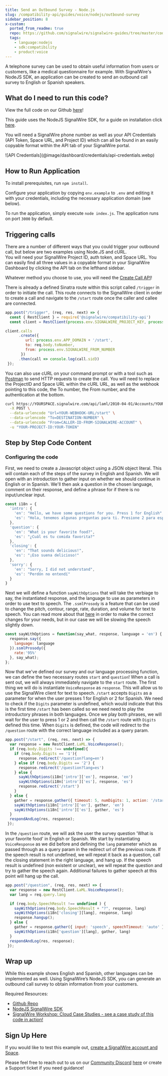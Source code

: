 ---
title: Send an Outbound Survey - Node.js
slug: /compatibility-api/guides/voice/nodejs/outbound-survey
sidebar_position: 8
x-custom:
  ported_from_readme: true
  repo: https://github.com/signalwire/signalwire-guides/tree/master/code/outbound_survey
  tags:
    - language:nodejs
    - sdk:compatibility
    - product:voice
---


A telephone survey can be used to obtain useful information from users or customers, like a medical questionnaire for example. With SignalWire's NodeJS SDK, an application can be created to send an outbound call survey to English or Spanish speakers.

What do I need to run this code?
--------------------------------

View the full code on our Github [here](https://github.com/signalwire/signalwire-guides/tree/master/code/outbound_survey)!

This guide uses the NodeJS SignalWire SDK, for a guide on installation click [here](/compatibility-api/sdks).

You will need a SignalWire phone number as well as your API Credentials (API Token, Space URL, and Project ID) which can all be found in an easily copyable format within the API tab of your SignalWire portal.

<Frame>
![API Credentials](@image/dashboard/credentials/api-credentials.webp)
</Frame>

How to Run Application
----------------------

To install prerequisites, run `npm install`.

Configure your application by copying `env.example` to `.env` and editing it with your credentials, including the necessary application domain (see below).

To run the application, simply execute `node index.js`. The application runs on port `3000` by default.

Triggering calls
----------------

There are a number of different ways that you could trigger your outbound call, but below are two examples using Node.JS and cURL.  
You will need your SignalWire Project ID, auth token, and Space URL. 
You can easily find all three values in a copyable format in your SignalWire Dashboard by clicking the API tab on the lefthand sidebar. 

Whatever method you choose to use, you will need the [Create Call API](/rest/compatibility-api/endpoints/create-a-call)!

There is already a defined Sinatra route within this script called `/trigger` in order to initiate the call. This route connects to the SignalWire client in order to create a call and navigate to the `/start` route once the caller and callee are connected. 

```js
app.post("/trigger", (req, res, next) => {
  const { RestClient } = require('@signalwire/compatibility-api')
  const client = RestClient(process.env.SIGNALWIRE_PROJECT_KEY, process.env.SIGNALWIRE_TOKEN, { signalwireSpaceUrl: process.env.SIGNALWIRE_SPACE })

client.calls
      .create({
         url: process.env.APP_DOMAIN + '/start',
         to: req.body.toNumber,
         from: process.env.SIGNALWIRE_FROM_NUMBER
       })
      .then(call => console.log(call.sid))
 });
```

You can also use cURL on your command prompt or with a tool such as [Postman](/platform/basics/guides/how-to-test-api-requests-on-postman) to send HTTP requests to create the call. You will need to replace the ProjectID and Space URL within the cURL URL, as well as the webhook pointing to this code, the To number, the From number, and the authentication at the bottom. 

```bash
curl https://YOURSPACE.signalwire.com/api/laml/2010-04-01/Accounts/YOUR-PROJECT-ID/Calls.json \
  -X POST \
  --data-urlencode "Url=YOUR-WEBHOOK-URL/start" \
  --data-urlencode "To=DESTINATION-NUMBER" \
  --data-urlencode "From=CALLER-ID-FROM-SIGNALWIRE-ACCOUNT" \
  -u "YOUR-PROJECT-ID:YOUR-TOKEN"
```

Step by Step Code Content
-------------------------

### Configuring the code

First, we need to create a Javascript object using a JSON object literal. This will contain each of the steps of the survey in English and Spanish. We will open with an introduction to gather input on whether we should continue in English or in Spanish. We'll then ask a question in the chosen language, comment on their response, and define a phrase for if there is no input/unclear input.

```js
const i18n = {
  'intro': {
    'en': "Hello, we have some questions for you. Press 1 for English",
    'es': "Hola, tenemos algunas preguntas para ti. Presione 2 para español"
  },
  'question': {
    'en': "What is your favorite food?",
    'es': "¿Cuál es tu comida favorita?"
  },
  'closing': {
    'en': "That sounds delicious!",
    'es': "¡Eso suena delicioso!"
  },
  'sorry': {
    'en': "Sorry, I did not understand",
    'es': "Perdón no entendí"
  }
}
```

Next we will define a function `sayWithOptions` that will take the verbiage to say, the instantiated response, and the language to use as parameters in order to use text to speech. The `.ssmlProsody` is a feature that can be used to change the pitch, contour, range, rate, duration, and volume for text to speech. You can read more about that [here](https://docs.microsoft.com/en-us/azure/cognitive-services/speech-service/speech-synthesis-markup?tabs=csharp#adjust-prosody) in order to make the correct changes for your needs, but in our case we will be slowing the speech slightly down. 

```js
const sayWithOptions = function(say_what, response, language = 'en') {
  response.say({
    language: language
  }).ssmlProsody({
    rate:'95%'
  }, say_what);
};
```

Now that we've defined our survey and our language processing function, we can define the two necessary routes `start` and `question`! When a call is sent out, we will always immediately navigate to the `start` route. The first thing we will do is instantiate `VoiceResponse` as `response`. This will allow us to use the SignalWire client for text to speech. `/start` accepts `Digits` as a parameter for when the user presses 1 for English or 2 for Spanish. We need to check if the `Digits` parameter is undefined, which would indicate that this is the first time `/start` has been called so we need need to play the introductory phrases in both languages. Once we play both phrases, we will wait for the user to press 1 or 2 and then call the `/start` route with `Digits` defined this time. When `Digits` is defined, the code will redirect to the `/question` route with the correct language included as a query param. 

```js
app.post("/start", (req, res, next) => {
  var response = new RestClient.LaML.VoiceResponse();
  if (req.body.Digits !== undefined){
    if (req.body.Digits == '1'){
      response.redirect('/question?lang=en')
    } else if (req.body.Digits == '2') {
      response.redirect('/question?lang=es')
    } else {
      sayWithOptions(i18n['intro']['en'], response, 'en')
      sayWithOptions(i18n['intro']['es'], response, 'es')
      response.redirect('/start')
    }
  } else {
    gather = response.gather({ timeout: 5, numDigits: 1, action: '/start' })
    sayWithOptions(i18n['intro']['en'], gather, 'en')
    sayWithOptions(i18n['intro']['es'], gather, 'es')
  }
  respondAndLog(res, response);
 });
```

In the `/question` route, we will ask the user the survey question 'What is your favorite food' in English or Spanish. We start by instantiating `VoiceResponse` as we did before and defining the `lang` parameter which as passed through as a query param in the redirect url of the previous route. If the speech result is not undefined, we will repeat it back as a question, call the closing statement in the right language, and hang up. If the speech result is undefined (non existent or unclear), we will repeat the question and try to gather the speech again. Additional failures to gather speech at this point will hang up the call. 

```js
app.post("/question", (req, res, next) => {
  var response = new RestClient.LaML.VoiceResponse();
  var lang = req.query.lang

  if (req.body.SpeechResult !== undefined ) {
    sayWithOptions(req.body.SpeechResult + "?", response, lang)
    sayWithOptions(i18n['closing'][lang], response, lang)
    response.hangup();
  } else {
    gather = response.gather({ input: 'speech', speechTimeout: 'auto' })
    sayWithOptions(i18n['question'][lang], gather, lang)
  }
  respondAndLog(res, response);
 });
```

Wrap up
-------

While this example shows English and Spanish, other languages can be implemented as well.  Using SignalWire’s NodeJS SDK, you can generate an outbound call survey to obtain information from your customers.

Required Resources:

- [Github Repo](https://github.com/signalwire/signalwire-guides/tree/master/code/outbound_survey)
- [NodeJS SignalWire SDK](/compatibility-api/sdks)
- [SignalWire Workshop: Cloud Case Studies - see a case study of this code in action!](https://youtu.be/7tETDqrle7Y?t=882)

Sign Up Here
------------

If you would like to test this example out, [create a SignalWire account and Space](https://m.signalwire.com/signups/new?s=1).

Please feel free to reach out to us on our [Community Discord](https://discord.com/invite/F2WNYTNjuF) [here](http://signalwire.community/) or create a Support ticket if you need guidance!
